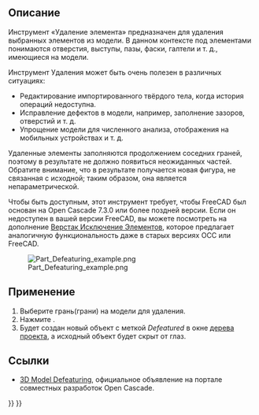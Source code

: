 <languages/>

<div class="mw-translate-fuzzy">
{{Docnav/ru
|[[Part_CheckGeometry/ru|Проверка геометрии]]
|[[Part_Import/ru|Импорт]]
|[[Part_Workbench/ru|Деталь]]
|IconL=Part_CheckGeometry.svg
|IconR=Part_Import.svg
|IconC=Workbench_Part.svg
}}
</div>

{{GuiCommand
|Name/ru=Удаление элемента
|Name=Part_Defeaturing
|MenuLocation=Деталь → Удаление элемента
|Workbenches=[[Part_Workbench/ru|Деталь]]
|Version=0.18
|SeeAlso=[[Defeaturing_Workbench/ru|Верстак Исключение элементов]], [[Macro_Parametric_Defeaturing/ru|Макрос параметрического исключения]]
}}

<span id="Description"></span>
==Описание==

<div class="mw-translate-fuzzy">
Инструмент «Удаление элемента» предназначен для удаления выбранных элементов из модели. В данном контексте под элементами понимаются отверстия, выступы, пазы, фаски, галтели и т. д., имеющиеся на модели.
</div>

Инструмент Удаления может быть очень полезен в различных ситуациях:

* Редактирование импортированного твёрдого тела, когда история операций недоступна.
* Исправление дефектов в модели, например, заполнение зазоров, отверстий и т. д.
* Упрощение модели для численного анализа, отображения на мобильных устройствах и т. д.

<div class="mw-translate-fuzzy">
Удаленные элементы заполняются продолжением соседних граней, поэтому в результате не должно появиться неожиданных частей. Обратите внимание, что в результате получается новая фигура, не связанная с исходной; таким образом, она является непараметрической.
</div>

Чтобы быть доступным, этот инструмент требует, чтобы FreeCAD был основан на Open Cascade 7.3.0 или более поздней версии. Если он недоступен в вашей версии FreeCAD, вы можете посмотреть на дополнение [[Defeaturing_Workbench/ru|Верстак Исключение Элементов]], которое предлагает аналогичную функциональность даже в старых версиях OCC или FreeCAD.

[[File:Part Defeaturing example.png]]

<span id="Usage"></span>
== Применение ==

<div class="mw-translate-fuzzy">
# Выберите грань(грани) на модели для удаления.
# Нажмите {{Button|[[Image:Part_Defeaturing.svg|16px]] [[Part_Defeaturing/ru|Удаление элемента]]}}.
# Будет создан новый объект с меткой ''Defeatured'' в окне [[Tree_view/ru|дерева проекта]], а исходный объект будет скрыт от глаз.
</div>

<span id="Links"></span>
== Ссылки ==

* [https://dev.opencascade.org/index.php?q=node/1211 3D Model Defeaturing], официальное объявление на портале совместных разработок Open Cascade.


<div class="mw-translate-fuzzy">
{{Docnav/ru
|[[Part_CheckGeometry/ru|Проверка геометрии]]
|[[Part_Import/ru|Импорт]]
|[[Part_Workbench/ru|Деталь]]
|IconL=Part_CheckGeometry.svg
|IconR=Part_Import.svg
|IconC=Workbench_Part.svg
}}
</div>

{{Part_Tools_navi{{#translation:}}}}
{{Userdocnavi{{#translation:}}}}